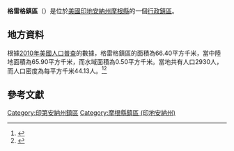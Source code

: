 {{noteTA
|G1=USState
|G2=地名
|G3=Unit
}}
{{Infobox settlement
|official_name            = 格雷格鎮區
|native_name = Gregg Township
|settlement_type          = [[行政鎮區|行政鎮區]]
|image_skyline            = 
|imagesize                = 
|image_map                = Map highlighting Gregg Township, Morgan County, Indiana.svg
|mapsize                  = 250px
|pushpin_map  =USA Indiana
|pushpin_label = 格雷格鎮區
|pushpin_label_position   = top
|pushpin_map_caption      = 格雷格鎮區在印地安納州的位置
|subdivision_type         = [[世界政區索引|國家]]
|subdivision_type1        = [[美国州份|州份]]
|subdivision_type2        = [[印地安納州行政区划|縣]]
|subdivision_name         = [[美国|美国]]
|subdivision_name1        = [[印地安納州|印地安納州]]
|subdivision_name2        = [[摩根縣_(印地安納州)|摩根縣]]
|elevation_ft             = 735
|elevation_m              = 224
|timezone                 = [[北美东部時區|北美东部時區]]
|area_total_km2           = 66.40
|area_land_km2            = 65.90
|area_water_km2           = 0.50
|area_total_sq_mi         = 
|area_land_sq_mi          = 
|area_water_sq_mi         = 
|population_as_of         = [[2010年美國人口普查|2010]]
|population_footnotes     = 
|population_total         = 2930
|population_density_km2   = auto
|population_density_sq_mi = auto
|utc_offset               = -5
|coordinates              = {{coord|39|31|42|N|86|31|28|W|type:city_region:US-AL_source:GNS-enwiki|display=inline,title}}
| coor_pinpoint           = 
| coordinates_footnotes   = 
|timezone_DST             = EDT
|utc_offset_DST           = -4
|postal_code_type         = [[美國郵區編號|郵區編號]]
|postal_code              = 46151, 46157
|area_code                = {{link-en|电话区号765|Area code 765|765}}
|blank_name = [[地名信息系统|GNIS ID]]
|blank_info = 453357
}}
'''格雷格鎮區'''（{{lang-en|Gregg Township}}）是位於[[美國|美國]][[印地安納州|印地安納州]][[摩根縣_(印地安納州)|摩根縣]]的一個[[行政鎮區|行政鎮區]]。

== 地方資料 ==
根據[[2010年美國人口普查|2010年美國人口普查]]的數據，格雷格鎮區的面積為66.40平方千米，當中陸地面積為65.90平方千米，而水域面積為0.50平方千米。當地共有人口2930人，而人口密度為每平方千米44.13人。<ref name="GR8">{{cite web|url=http://factfinder2.census.gov|publisher=[[美国人口调查局|美国人口调查局]]|accessdate=2011-05-14|title=American FactFinder|archive-date=2013-09-11|archive-url=https://web.archive.org/web/20130911234518/http://factfinder2.census.gov/|dead-url=no}}</ref><ref>{{cite web|url=https://www.citypopulation.de/en/usa/indiana/admin/|title=USA: Indiana (Counties and Townships) - City Population|access-date=2020-08-07|archive-date=2020-04-22|archive-url=https://web.archive.org/web/20200422090607/https://www.citypopulation.de/en/usa/indiana/admin/|dead-url=no}}</ref>

== 參考文獻 ==
{{reflist}}

{{摩根縣 (印地安納州)}}

{{DEFAULTSORT:Gregg Township}}
[[Category:印第安納州鎮區|Category:印第安納州鎮區]]
[[Category:摩根縣鎮區_(印地安納州)|Category:摩根縣鎮區 (印地安納州)]]

{{Indiana-geo-stub}}
<nowiki></nowiki>